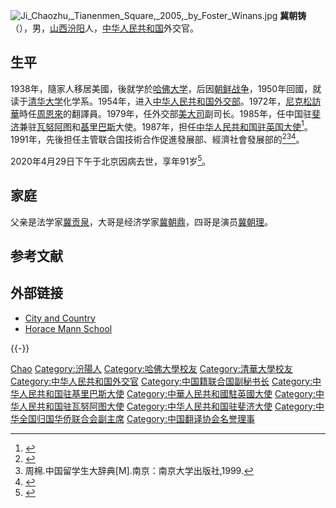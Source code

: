 [[File:Ji_Chaozhu,_Tianenmen_Square,_2005,_by_Foster_Winans.jpg|thumb]]
'''冀朝铸'''（{{bd|1929年|7月30日|2020年|4月29日|catIdx=Ji}}），男，[[山西|山西]][[汾陽市|汾阳]]人，[[中华人民共和国|中华人民共和国]]外交官。

== 生平 ==
1938年，隨家人移居美國，後就学於[[哈佛大学|哈佛大学]]，后因[[朝鲜战争|朝鲜战争]]，1950年回國，就读于[[清华大学|清华大学]]化学系。1954年，进入[[中华人民共和国外交部|中华人民共和国外交部]]。1972年，[[1972年尼克松訪華|尼克松訪華]]時任[[周恩來|周恩來]]的翻譯員。1979年，任外交部[[中华人民共和国外交部北美大洋洲司|美大司]]副司长。1985年，任中国驻[[中国驻斐济大使列表|斐济]]兼驻[[中国驻瓦努阿图大使列表|瓦努阿图]]和[[中国驻基里巴斯大使列表|基里巴斯]]大使。1987年，担任[[中华人民共和国驻英国大使|中华人民共和国驻英国大使]]<ref>{{cite web|title=冀朝铸回忆中美关系30年|url=http://www.china.com.cn/chinese/HIAW/110171.htm|publisher=中国互联网新闻中心|accessdate=2012-02-18|archive-date=2016-03-05|archive-url=https://web.archive.org/web/20160305035656/http://www.china.com.cn/chinese/HIAW/110171.htm|dead-url=no}}</ref>。1991年，先後担任主管联合国技術合作促進發展部、經濟社會發展部的{{tsl|en|Under-Secretary-General of the United Nations|联合国副秘书长|副秘书长}}<ref>{{cite news|title=冀朝铸为周总理做翻译|url=http://dangshi.people.com.cn/GB/14288678.html|accessdate=2012-02-18|newspaper=人民网|archive-date=2016-03-04|archive-url=https://web.archive.org/web/20160304085206/http://dangshi.people.com.cn/GB/14288678.html|dead-url=no}}</ref><ref>周棉.中国留学生大辞典[M].南京：南京大学出版社,1999.</ref><ref>{{Cite web |url=http://dangshi.people.com.cn/BIG5/n/2012/1011/c85037-19234179-2.html |title=《從紅牆翻譯到外交官——冀朝鑄口述回憶錄》第七章 任聯合國副秘書長的日子 |accessdate=2019-06-13 |archive-date=2019-08-15 |archive-url=https://web.archive.org/web/20190815120026/http://dangshi.people.com.cn/BIG5/n/2012/1011/c85037-19234179-2.html |dead-url=no }}</ref>。

2020年4月29日下午于北京因病去世，享年91岁<ref>{{Cite web|title=著名外交家、联合国原副秘书长冀朝铸逝世 享年91岁|url=http://www.chinanews.com/gn/2020/05-03/9174612.shtml|accessdate=|author=|date=2020-05-03|format=|work=|publisher=澎湃新闻|language=|archive-date=2020-05-04|archive-url=https://web.archive.org/web/20200504025147/http://www.chinanews.com/gn/2020/05-03/9174612.shtml|dead-url=no}}</ref>。

== 家庭 ==
父亲是法学家[[冀贡泉|冀贡泉]]，大哥是经济学家[[冀朝鼎|冀朝鼎]]，四哥是演员[[冀朝理|冀朝理]]。

== 参考文献 ==
{{Reflist}}

== 外部链接 ==
* [http://www.cityandcountry.org City and Country]{{Wayback|url=http://www.cityandcountry.org/ |date=20201109220043 }}
* [http://www.horacemann.org Horace Mann School]{{Wayback|url=http://www.horacemann.org/ |date=20201208183237 }}

{{-}}
{{start box}}
{{s-dip}}
{{succession box|[[申志偉|申志偉]]|[[徐明遠|徐明遠]]|[[中國駐斐濟大使列表|中華人民共和國駐斐濟大使]]<br /><small>兼駐[[中國駐基里巴斯大使列表|基里巴斯]]及<br />[[中國駐瓦努阿圖大使列表|瓦努阿圖]]</small>|1985年9月－1987年5月}}
{{succession box|[[胡定一_(外交官)|胡定一]]|[[馬毓真|馬毓真]]|[[中华人民共和国驻英国大使|中华人民共和国驻英国大使]]|1987年8月－1991年3月}}
{{end box}}

{{中国籍联合国副秘书长}}
{{Navboxes 
| title  = 冀朝铸在[[中国翻译协会|中国翻译协会]]的职务
| list1  =
{{中国翻译协会第五届全国理事会}}
{{中国翻译协会第六届理事会}}
}}
{{Navboxes 
| title  = 冀朝铸在[[中华全国归国华侨联合会|中华全国归国华侨联合会]]的职务
| list1  =
{{中华全国归国华侨联合会第五届委员会}}
{{中华全国归国华侨联合会第六届委员会}}
}}

{{Authority control}}
{{DEFAULTSORT:Ji冀}}
[[Category:冀姓|Chao]]
[[Category:汾陽人|Category:汾陽人]]
[[Category:哈佛大學校友|Category:哈佛大學校友]]
[[Category:清華大學校友|Category:清華大學校友]]
[[Category:中华人民共和国外交官|Category:中华人民共和国外交官]]
[[Category:中国籍联合国副秘书长|Category:中国籍联合国副秘书长]]
[[Category:中华人民共和国驻基里巴斯大使|Category:中华人民共和国驻基里巴斯大使]]
[[Category:中華人民共和國駐英國大使|Category:中華人民共和國駐英國大使]]
[[Category:中华人民共和国驻瓦努阿图大使|Category:中华人民共和国驻瓦努阿图大使]]
[[Category:中华人民共和国驻斐济大使|Category:中华人民共和国驻斐济大使]]
[[Category:中华全国归国华侨联合会副主席|Category:中华全国归国华侨联合会副主席]]
[[Category:中国翻译协会名誉理事|Category:中国翻译协会名誉理事]]